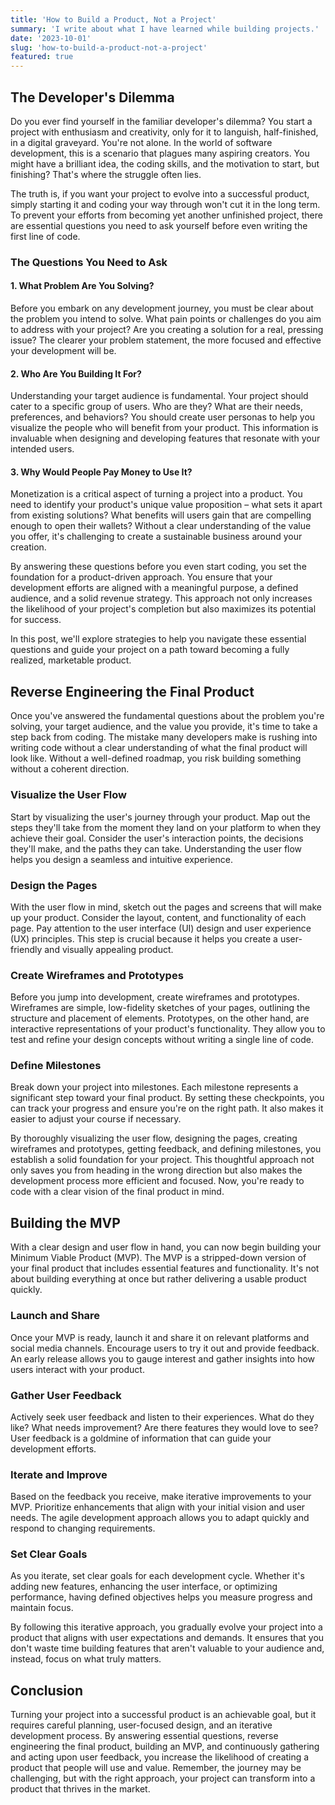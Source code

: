 ```yaml
---
title: 'How to Build a Product, Not a Project'
summary: 'I write about what I have learned while building projects.'
date: '2023-10-01'
slug: 'how-to-build-a-product-not-a-project'
featured: true
---
```


## The Developer's Dilemma

Do you ever find yourself in the familiar developer's dilemma? You start a project with enthusiasm and creativity, only for it to languish, half-finished, in a digital graveyard. You're not alone. In the world of software development, this is a scenario that plagues many aspiring creators. You might have a brilliant idea, the coding skills, and the motivation to start, but finishing? That's where the struggle often lies.

The truth is, if you want your project to evolve into a successful product, simply starting it and coding your way through won't cut it in the long term. To prevent your efforts from becoming yet another unfinished project, there are essential questions you need to ask yourself before even writing the first line of code.

### The Questions You Need to Ask

#### 1. What Problem Are You Solving?

Before you embark on any development journey, you must be clear about the problem you intend to solve. What pain points or challenges do you aim to address with your project? Are you creating a solution for a real, pressing issue? The clearer your problem statement, the more focused and effective your development will be.

#### 2. Who Are You Building It For?

Understanding your target audience is fundamental. Your project should cater to a specific group of users. Who are they? What are their needs, preferences, and behaviors? You should create user personas to help you visualize the people who will benefit from your product. This information is invaluable when designing and developing features that resonate with your intended users.

#### 3. Why Would People Pay Money to Use It?

Monetization is a critical aspect of turning a project into a product. You need to identify your product's unique value proposition – what sets it apart from existing solutions? What benefits will users gain that are compelling enough to open their wallets? Without a clear understanding of the value you offer, it's challenging to create a sustainable business around your creation.

By answering these questions before you even start coding, you set the foundation for a product-driven approach. You ensure that your development efforts are aligned with a meaningful purpose, a defined audience, and a solid revenue strategy. This approach not only increases the likelihood of your project's completion but also maximizes its potential for success.

In this post, we'll explore strategies to help you navigate these essential questions and guide your project on a path toward becoming a fully realized, marketable product.

## Reverse Engineering the Final Product

Once you've answered the fundamental questions about the problem you're solving, your target audience, and the value you provide, it's time to take a step back from coding. The mistake many developers make is rushing into writing code without a clear understanding of what the final product will look like. Without a well-defined roadmap, you risk building something without a coherent direction.

### Visualize the User Flow

Start by visualizing the user's journey through your product. Map out the steps they'll take from the moment they land on your platform to when they achieve their goal. Consider the user's interaction points, the decisions they'll make, and the paths they can take. Understanding the user flow helps you design a seamless and intuitive experience.

### Design the Pages

With the user flow in mind, sketch out the pages and screens that will make up your product. Consider the layout, content, and functionality of each page. Pay attention to the user interface (UI) design and user experience (UX) principles. This step is crucial because it helps you create a user-friendly and visually appealing product.

### Create Wireframes and Prototypes

Before you jump into development, create wireframes and prototypes. Wireframes are simple, low-fidelity sketches of your pages, outlining the structure and placement of elements. Prototypes, on the other hand, are interactive representations of your product's functionality. They allow you to test and refine your design concepts without writing a single line of code.

### Define Milestones

Break down your project into milestones. Each milestone represents a significant step toward your final product. By setting these checkpoints, you can track your progress and ensure you're on the right path. It also makes it easier to adjust your course if necessary.

By thoroughly visualizing the user flow, designing the pages, creating wireframes and prototypes, getting feedback, and defining milestones, you establish a solid foundation for your project. This thoughtful approach not only saves you from heading in the wrong direction but also makes the development process more efficient and focused. Now, you're ready to code with a clear vision of the final product in mind.

## Building the MVP

With a clear design and user flow in hand, you can now begin building your Minimum Viable Product (MVP). The MVP is a stripped-down version of your final product that includes essential features and functionality. It's not about building everything at once but rather delivering a usable product quickly.

### Launch and Share

Once your MVP is ready, launch it and share it on relevant platforms and social media channels. Encourage users to try it out and provide feedback. An early release allows you to gauge interest and gather insights into how users interact with your product.

### Gather User Feedback

Actively seek user feedback and listen to their experiences. What do they like? What needs improvement? Are there features they would love to see? User feedback is a goldmine of information that can guide your development efforts.

### Iterate and Improve

Based on the feedback you receive, make iterative improvements to your MVP. Prioritize enhancements that align with your initial vision and user needs. The agile development approach allows you to adapt quickly and respond to changing requirements.

### Set Clear Goals

As you iterate, set clear goals for each development cycle. Whether it's adding new features, enhancing the user interface, or optimizing performance, having defined objectives helps you measure progress and maintain focus.

By following this iterative approach, you gradually evolve your project into a product that aligns with user expectations and demands. It ensures that you don't waste time building features that aren't valuable to your audience and, instead, focus on what truly matters.

## Conclusion

Turning your project into a successful product is an achievable goal, but it requires careful planning, user-focused design, and an iterative development process. By answering essential questions, reverse engineering the final product, building an MVP, and continuously gathering and acting upon user feedback, you increase the likelihood of creating a product that people will use and value. Remember, the journey may be challenging, but with the right approach, your project can transform into a product that thrives in the market.
